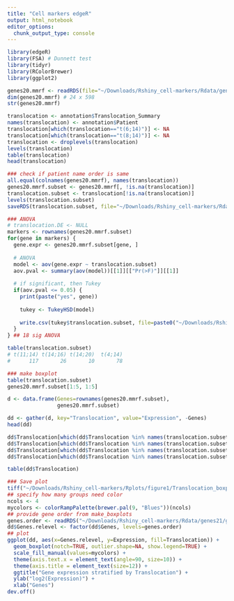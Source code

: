 ```yaml
---
title: "Cell markers edgeR"
output: html_notebook
editor_options: 
  chunk_output_type: console
---
```


```r
library(edgeR)
library(FSA) # Dunnett test
library(tidyr)
library(RColorBrewer)
library(ggplot2)
```

<!--
Load data
```r
### genes annotated, baseline patients
mmrf.counts <- read.csv("~/Downloads/mmrf_WIP/mmrf_rnaseq/salmonE74cDNA_counts_baseline.csv", row.names=1)
dim(mmrf.counts) # 25973   745
mmrf.counts[1:5, 1:5]
```

MMRF classification is taken from Dr. Walker's progression annotation file
```r
annotation <- read.csv("~/Downloads/MM GEP dataset/MMRF RNAseq/MMRF_annotation_ONLY.csv")
dim(annotation) # 759 x 131
head(annotation[, 1:6])

### get intersection of patient names
pat.intersect <- intersect(annotation$Patient, colnames(mmrf.counts))
## gene expression table for mmrf
mmrf.counts <- mmrf.counts[, pat.intersect]
dim(mmrf.counts) # 25973   598
head(mmrf.counts[, 1:6])
## MMRF patient annotation
annotation <- annotation[which(annotation$Patient %in% pat.intersect), ]
dim(annotation) # 598 131
## check if patient order is same
all.equal(colnames(mmrf.counts), as.character(annotation$Patient)) # TRUE
saveRDS(annotation, file="~/Downloads/Rshiny_cell-markers/Rdata/annotation_598-pats.rds")
```

Call edgeR for differential expression analysis.
Must calculate new DGE for each feature. 
```r

```


Try analysis with TPM values
```r
tpm.surv <- readRDS("~/Downloads/Rshiny_cell-markers/salmon.tpm.log2.survival.rds")
dim(tpm.surv) # 647 17506
tpm.surv[1:5, 1:5]
tpm <- tpm.surv[-c(1:4)] # remove survival info
tpm[1:5, 1:5]

### get intersection of patient names
pat.intersect <- intersect(annotation$Patient, rownames(tpm)) # 582
## gene expression table for mmrf
tpm <- tpm[pat.intersect, ]
dim(tpm) # 582 17502
head(tpm[, 1:6])
## MMRF patient annotation
annotation <- annotation[which(annotation$Patient %in% pat.intersect), ]
## check if patient order is same
all.equal(rownames(tpm), as.character(annotation$Patient)) # TRUE

genes21 <- c("TNFRSF17", "CD38", "NCAM1", "SDC1", "TNFRSF13B", 
             "SLAMF7", "CD19", "LY9", "ITGB7", "GPRC5D", 
             "CD40", "CD44", "CD47", "BST2", "IGF1R", 
             "ICAM1", "CD74", "CD81", "CD86", "CD200", "IGKC")

# need to subset genes: get indices
idxs <- sapply(genes21, function(x) grep(paste0("^", x, "$"), colnames(tpm)))

tpm.genes21 <- tpm[, idxs] # 582 x 21
tpm.genes21[1:5, 1:5]

### change gene names
## change the factor names for genes
colnames(tpm.genes21)[colnames(tpm.genes21)=="TNFRSF17"] <- "BCMA"
colnames(tpm.genes21)[colnames(tpm.genes21)=="NCAM1"] <- "CD56"
colnames(tpm.genes21)[colnames(tpm.genes21)=="SDC1"] <- "CD138"
tpm.genes21[1:5, 1:5]
```
-->

```r
genes20.mmrf <- readRDS(file="~/Downloads/Rshiny_cell-markers/Rdata/genes21/genes24_mmrf.rds")
dim(genes20.mmrf) # 24 x 598
str(genes20.mmrf)

translocation <- annotation$Translocation_Summary
names(translocation) <- annotation$Patient
translocation[which(translocation=="t(6;14)")] <- NA
translocation[which(translocation=="t(8;14)")] <- NA
translocation <- droplevels(translocation)
levels(translocation)
table(translocation)
head(translocation)

### check if patient name order is same
all.equal(colnames(genes20.mmrf), names(translocation))
genes20.mmrf.subset <- genes20.mmrf[, !is.na(translocation)]
translocation.subset <- translocation[!is.na(translocation)]
levels(translocation.subset)
saveRDS(translocation.subset, file="~/Downloads/Rshiny_cell-markers/Rdata/factors/translocations_factors.rds")

### ANOVA
# translocation.DE <- NULL
markers <- rownames(genes20.mmrf.subset)
for(gene in markers) {
  gene.expr <- genes20.mmrf.subset[gene, ]
  
  # ANOVA
  model <- aov(gene.expr ~ translocation.subset)
  aov.pval <- summary(aov(model))[[1]][["Pr(>F)"]][[1]]
  
  # if significant, then Tukey
  if(aov.pval <= 0.05) {
    print(paste("yes", gene))
    
    tukey <- TukeyHSD(model)
    
    write.csv(tukey$translocation.subset, file=paste0("~/Downloads/Rshiny_cell-markers/Rtables/translocations_tukey/", gene, ".csv"))
  }
} ## 18 sig ANOVA

table(translocation.subset)
# t(11;14) t(14;16) t(14;20)  t(4;14) 
#      117       26       10       78 

### make boxplot
table(translocation.subset)
genes20.mmrf.subset[1:5, 1:5]

d <- data.frame(Genes=rownames(genes20.mmrf.subset),
                genes20.mmrf.subset)

dd <- gather(d, key="Translocation", value="Expression", -Genes)
head(dd)

dd$Translocation[which(dd$Translocation %in% names(translocation.subset)[translocation.subset=="t(11;14)"])] <- "t(11;14)"
dd$Translocation[which(dd$Translocation %in% names(translocation.subset)[translocation.subset=="t(14;16)"])] <- "t(14;16)"
dd$Translocation[which(dd$Translocation %in% names(translocation.subset)[translocation.subset=="t(14;20)"])] <- "t(14;20)"
dd$Translocation[which(dd$Translocation %in% names(translocation.subset)[translocation.subset=="t(4;14)"])] <- "t(4;14)"

table(dd$Translocation)

### Save plot
tiff("~/Downloads/Rshiny_cell-markers/Rplots/figure1/Translocation_boxplot.tiff", res = 300, width = 10, height = 7, units = "in")
## specify how many groups need color
ncols <- 4
mycolors <- colorRampPalette(brewer.pal(9, "Blues"))(ncols)
## provide gene order from make_boxplots
genes.order <- readRDS("~/Downloads/Rshiny_cell-markers/Rdata/genes21/genes24_order.rds")
dd$Genes.relevel <- factor(dd$Genes, levels=genes.order)
## plot
ggplot(dd, aes(x=Genes.relevel, y=Expression, fill=Translocation)) +
  geom_boxplot(notch=TRUE, outlier.shape=NA, show.legend=TRUE) +
  scale_fill_manual(values=mycolors) +
  theme(axis.text.x = element_text(angle=90, size=10)) +
  theme(axis.title = element_text(size=12)) +
  ggtitle("Gene expression stratified by Translocation") + 
  ylab("log2(Expression)") +
  xlab("Genes")
dev.off()
```

<!--
```r

### non-parametric ANOVA (Kruskal-Wallis)
markers <- colnames(tpm.genes21)
gene.mat <- t(tpm.genes21)
## check if patient order is same
all.equal(colnames(gene.mat), as.character(annotation$Patient)) # TRUE
translocation.kruskal <- NULL
for(gene in markers) {
  temp <- aov(gene.mat[gene, ] ~ translocation)
  
  translocation.kruskal <- rbind(translocation.kruskal, c(gene, temp$p.value))
}
translocation.kruskal <- data.frame(Gene=as.character(translocation.kruskal[, 1]),
                           Kruskal_pval=as.numeric(translocation.kruskal[, 2]))
translocation.kruskal$Kruskal_fdr <- p.adjust(translocation.kruskal$Kruskal_pval, method="fdr")
translocation.kruskal

## post-hoc Dunn's test on those genes that have sig p-val
sig.genes <- as.character(translocation.kruskal$Gene[which(translocation.kruskal$Kruskal_pval < 0.05)])

for(gene in sig.genes) {
  dunnTest(x=gene.mat[gene, ],
           g=translocation,
           method="bh", rmc=TRUE)
}
```
-->